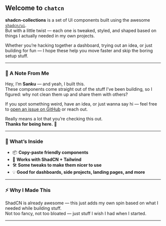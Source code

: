 
<DocHeader
  title="Introduction"
  description="A growing collection of helpful UI components built with ShadCN and some personal custom touches."
/>

## Welcome to `chatcn`

**shadcn-collections** is a set of UI components built using the awesome [`shadcn/ui`](https://ui.shadcn.com/).  
But with a little twist — each one is tweaked, styled, and shaped based on things I actually needed in my own projects.

Whether you’re hacking together a dashboard, trying out an idea, or just building for fun — I hope these help you move faster and skip the boring setup stuff.

---


### 👋 A Note From Me

Hey, I’m **Sanku** — and yeah, I built this.  
These components come straight out of the stuff I’ve been building, so I figured: why not clean them up and share them with others?

If you spot something weird, have an idea, or just wanna say hi — feel free to [open an issue on GitHub](https://github.com/sankalpaacharya/shadcn-collections) or reach out.

Really means a lot that you’re checking this out.  
**Thanks for being here.** 🙏

---

### 🧩 What’s Inside

- 📦 **Copy-paste friendly components**  
- 🎨 **Works with ShadCN + Tailwind**  
- 🛠️ **Some tweaks to make them nicer to use**  
- 💡 **Good for dashboards, side projects, landing pages, and more**

---

### ⚡ Why I Made This

ShadCN is already awesome — this just adds my own spin based on what I needed while building stuff.  
Not too fancy, not too bloated — just stuff I wish I had when I started.

---

